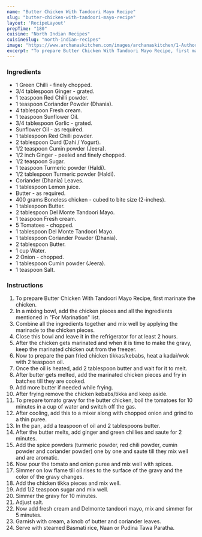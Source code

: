 ---
name: "Butter Chicken With Tandoori Mayo Recipe"
slug: "butter-chicken-with-tandoori-mayo-recipe"
layout: 'RecipeLayout'
prepTime: "180"
cuisine: "North Indian Recipes"
cuisineSlug: "north-indian-recipes"
image: "https://www.archanaskitchen.com/images/archanaskitchen/1-Author/Raksha_Kamat/Butter_Chicken_Recipe_With_Tandoori_Mayo-1.jpg"
excerpt: "To prepare Butter Chicken With Tandoori Mayo Recipe, first marinate the chicken"
---

### Ingredients

- 1 Green Chilli - finely chopped.
- 3/4 tablespoon Ginger - grated.
- 1 teaspoon Red Chilli powder.
- 1 teaspoon Coriander Powder (Dhania).
- 4 tablespoon Fresh cream.
- 1 teaspoon Sunflower Oil.
- 3/4 tablespoon Garlic - grated.
- Sunflower Oil - as required.
- 1 tablespoon Red Chilli powder.
- 2 tablespoon Curd (Dahi / Yogurt).
- 1/2 teaspoon Cumin powder (Jeera).
- 1/2 inch Ginger - peeled and finely chopped.
- 1/2 teaspoon Sugar.
- 1 teaspoon Turmeric powder (Haldi).
- 1/2 tablespoon Turmeric powder (Haldi).
- Coriander (Dhania) Leaves.
- 1 tablespoon Lemon juice.
- Butter - as required.
- 400 grams Boneless chicken - cubed to bite size (2-inches).
- 1 tablespoon Butter.
- 2 tablespoon Del Monte Tandoori Mayo.
- 1 teaspoon Fresh cream.
- 5 Tomatoes - chopped.
- 1 tablespoon Del Monte Tandoori Mayo.
- 1 tablespoon Coriander Powder (Dhania).
- 2 tablespoon Butter.
- 1 cup Water.
- 2 Onion - chopped.
- 1 tablespoon Cumin powder (Jeera).
- 1 teaspoon Salt.

### Instructions

1. To prepare Butter Chicken With Tandoori Mayo Recipe, first marinate the chicken.
1. In a mixing bowl, add the chicken pieces and all the ingredients mentioned in "For Marination" list.
1. Combine all the ingredients together and mix well by applying the marinade to the chicken pieces.
1. Close this bowl and leave it in the refrigerator for at least 2 hours.
1. After the chicken gets marinated and when it is time to make the gravy, keep the marinated chicken out from the freezer.
1. Now to prepare the pan fried chicken tikkas/kebabs, heat a kadai/wok with 2 teaspoon oil.
1. Once the oil is heated, add 2 tablespoon butter and wait for it to melt.
1. After butter gets melted, add the marinated chicken pieces and fry in batches till they are cooked.
1. Add more butter if needed while frying.
1. After frying remove the chicken kebabs/tikka and keep aside.
1. To prepare tomato gravy for the butter chicken, boil the tomatoes for 10 minutes in a cup of water and switch off the gas.
1. After cooling, add this to a mixer along with chopped onion and grind to a thin puree.
1. In the pan, add a teaspoon of oil and 2 tablespoons butter.
1. After the butter melts, add ginger and green chillies and saute for 2 minutes.
1. Add the spice powders (turmeric powder, red chili powder, cumin powder and coriander powder) one by one and saute till they mix well and are aromatic.
1. Now pour the tomato and onion puree and mix well with spices.
1. Simmer on low flame till oil rises to the surface of the gravy and the color of the gravy changes.
1. Add the chicken tikka pieces and mix well.
1. Add 1/2 teaspoon sugar and mix well.
1. Simmer the gravy for 10 minutes.
1. Adjust salt.
1. Now add fresh cream and Delmonte tandoori mayo, mix and simmer for 5 minutes.
1. Garnish with cream, a knob of butter and coriander leaves.
1. Serve with steamed Basmati rice, Naan or Pudina Tawa Paratha.
